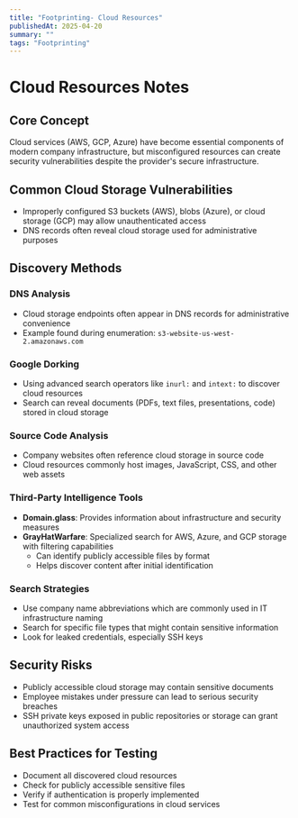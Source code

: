 ```yaml
---
title: "Footprinting- Cloud Resources"
publishedAt: 2025-04-20
summary: ""
tags: "Footprinting"
---
```


# Cloud Resources Notes

## Core Concept
Cloud services (AWS, GCP, Azure) have become essential components of modern company infrastructure, but misconfigured resources can create security vulnerabilities despite the provider's secure infrastructure.

## Common Cloud Storage Vulnerabilities
- Improperly configured S3 buckets (AWS), blobs (Azure), or cloud storage (GCP) may allow unauthenticated access
- DNS records often reveal cloud storage used for administrative purposes

## Discovery Methods

### DNS Analysis
- Cloud storage endpoints often appear in DNS records for administrative convenience
- Example found during enumeration: `s3-website-us-west-2.amazonaws.com`

### Google Dorking
- Using advanced search operators like `inurl:` and `intext:` to discover cloud resources
- Search can reveal documents (PDFs, text files, presentations, code) stored in cloud storage

### Source Code Analysis
- Company websites often reference cloud storage in source code
- Cloud resources commonly host images, JavaScript, CSS, and other web assets

### Third-Party Intelligence Tools
- **Domain.glass**: Provides information about infrastructure and security measures
- **GrayHatWarfare**: Specialized search for AWS, Azure, and GCP storage with filtering capabilities
  - Can identify publicly accessible files by format
  - Helps discover content after initial identification

### Search Strategies
- Use company name abbreviations which are commonly used in IT infrastructure naming
- Search for specific file types that might contain sensitive information
- Look for leaked credentials, especially SSH keys

## Security Risks
- Publicly accessible cloud storage may contain sensitive documents
- Employee mistakes under pressure can lead to serious security breaches
- SSH private keys exposed in public repositories or storage can grant unauthorized system access

## Best Practices for Testing
- Document all discovered cloud resources
- Check for publicly accessible sensitive files
- Verify if authentication is properly implemented
- Test for common misconfigurations in cloud services